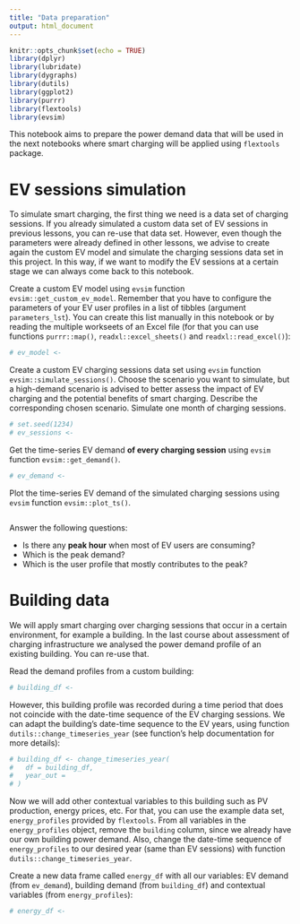 ```yaml
---
title: "Data preparation"
output: html_document
---
```


```r
knitr::opts_chunk$set(echo = TRUE)
library(dplyr)
library(lubridate)
library(dygraphs)
library(dutils)
library(ggplot2)
library(purrr)
library(flextools)
library(evsim)
```


This notebook aims to prepare the power demand data that will be used in the next notebooks where smart charging will be applied using `flextools` package.


# EV sessions simulation

To simulate smart charging, the first thing we need is a data set of charging sessions. If you already simulated a custom data set of EV sessions in previous lessons, you can re-use that data set. However, even though the parameters were already defined in other lessons, we advise to create again the custom EV model and simulate the charging sessions data set in this project. In this way, if we want to modify the EV sessions at a certain stage we can always come back to this notebook.

Create a custom EV model using `evsim` function `evsim::get_custom_ev_model`. Remember that you have to configure the parameters of your EV user profiles in a list of tibbles (argument `parameters_lst`). You can create this list manually in this notebook or by reading the multiple workseets of an Excel file (for that you can use functions `purrr::map()`, `readxl::excel_sheets()` and `readxl::read_excel()`):

```r
# ev_model <-
```


Create a custom EV charging sessions data set using `evsim` function `evsim::simulate_sessions()`. Choose the scenario you want to simulate, but a high-demand scenario is advised to better assess the impact of EV charging and the potential benefits of smart charging. Describe the corresponding chosen scenario. Simulate one month of charging sessions.

```r
# set.seed(1234)
# ev_sessions <- 
```


Get the time-series EV demand **of every charging session** using `evsim` function `evsim::get_demand()`.

```r
# ev_demand <-
```


Plot the time-series EV demand of the simulated charging sessions using `evsim` function `evsim::plot_ts()`.

```r

```

Answer the following questions:

* Is there any **peak hour** when most of EV users are consuming?
* Which is the peak demand?
* Which is the user profile that mostly contributes to the peak?



# Building data

We will apply smart charging over charging sessions that occur in a certain environment, for example a building. In the last course about assessment of charging infrastructure we analysed the power demand profile of an existing building. You can re-use that.

Read the demand profiles from a custom building:

```r
# building_df <- 
```

However, this building profile was recorded during a time period that does not coincide with the date-time sequence of the EV charging sessions. We can adapt the building's date-time sequence to the EV years, using function `dutils::change_timeseries_year` (see function's help documentation for more details):

```r
# building_df <- change_timeseries_year(
#   df = building_df,
#   year_out = 
# )
```


Now we will add other contextual variables to this building such as PV production, energy prices, etc. For that, you can use the example data set, `energy_profiles` provided by `flextools`. From all variables in the `energy_profiles` object, remove the `building` column, since we already have our own building power demand. Also, change the date-time sequence of `energy_profiles` to our desired year (same than EV sessions) with function `dutils::change_timeseries_year`.

Create a new data frame called `energy_df` with all our variables: EV demand (from `ev_demand`), building demand (from `building_df`) and contextual variables (from `energy_profiles`):

```r
# energy_df <- 
```


